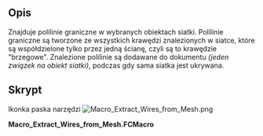 <languages/>

{{Macro/pl
|Name=Macro Extract Wires from Mesh
|Translate=Makrodefinicja: Wyodrębnij linie z siatki
|Icon=Macro_Extract_Wires_from_Mesh.png
|Description=Znajduje polilinie graniczne w wybranych obiektach siatki. Polilinie graniczne są tworzone ze wszystkich krawędzi znalezionych w siatce, które są współdzielone tylko przez jedną ścianę, czyli są to krawędzie "brzegowe". Znalezione polilinie są dodawane do dokumentu ''(jeden związek na obiekt siatki)'', podczas gdy sama siatka jest ukrywana.
|Author=Yorik
|Version=1
|Date=2016-12-17
|FCVersion=wszystkie
|Download=[https://www.freecadweb.org/wiki/images/2/28/Macro_Extract_Wires_from_Mesh.png Ikonka paska narzędzi]
}}

<span id="Description"></span>
==Opis==

Znajduje polilinie graniczne w wybranych obiektach siatki. Polilinie graniczne są tworzone ze wszystkich krawędzi znalezionych w siatce, które są współdzielone tylko przez jedną ścianę, czyli są to krawędzie "brzegowe". Znalezione polilinie są dodawane do dokumentu ''(jeden związek na obiekt siatki)'', podczas gdy sama siatka jest ukrywana.

<span id="Script"></span>
==Skrypt==

Ikonka paska narzędzi
[[Image:Macro_Extract_Wires_from_Mesh.png]]

'''Macro_Extract_Wires_from_Mesh.FCMacro'''

{{MacroCode|code=
#!/usr/bin/python

# This macro will extract wires from selected meshes
# The result is a new Part Compound containing wires, one per original mesh object
# The selected meshes will be hidden but still selected after the operation.
# Warning, it takes a bit of time...

import FreeCAD,FreeCADGui,Part,Draft,DraftGeomUtils,Mesh
for obj in FreeCADGui.Selection.getSelection():
    if obj.isDerivedFrom("Mesh::Feature"):
        shape = Part.Shape()
        shape.makeShapeFromMesh(obj.Mesh.Topology,0.1)
        edges = []
        lut = {}
        for f in shape.Faces:
            for e in f.Edges:
                lut.setdefault(e.hashCode(),[]).append(e)
        for k,v in lut.items():
            if len(v) == 1:
                edges.extend(v)
        if edges:
            wires = DraftGeomUtils.findWires(edges)
            if wires:
                Part.show(Part.makeCompound(wires))
                obj.ViewObject.hide()
}}